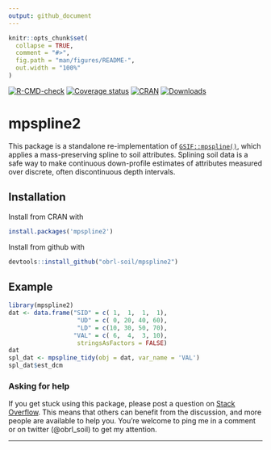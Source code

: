 ```yaml
---
output: github_document
---
```


<!-- README.md is generated from README.Rmd. Please edit that file -->

```r
knitr::opts_chunk$set(
  collapse = TRUE,
  comment = "#>",
  fig.path = "man/figures/README-",
  out.width = "100%"
)
```

[![R-CMD-check](https://github.com/obrl-soil/mpspline2/workflows/R-CMD-check/badge.svg)](https://github.com/obrl-soil/mpspline2/actions)
[![Coverage status](https://codecov.io/gh/obrl-soil/mpspline2/branch/master/graph/badge.svg)](https://codecov.io/github/obrl-soil/mpspline2?branch=master)
[![CRAN](https://www.r-pkg.org/badges/version/mpspline2)](https://cran.r-project.org/package=mpspline2)
[![Downloads](https://cranlogs.r-pkg.org/badges/grand-total/mpspline2)](https://www.r-pkg.org/pkg/mpspline2)

# mpspline2

This package is a standalone re-implementation of  [`GSIF::mpspline()`](https://r-forge.r-project.org/scm/viewvc.php/pkg/R/mpspline.R?view=markup&revision=240&root=gsif), which applies a mass-preserving spline to soil attributes. Splining soil data is a safe way to make continuous down-profile estimates of attributes measured over discrete, often discontinuous depth intervals.

## Installation

Install from CRAN with

```r
install.packages('mpspline2')
```

Install from github with

```r
devtools::install_github("obrl-soil/mpspline2")
```

## Example

```r
library(mpspline2)
dat <- data.frame("SID" = c( 1,  1,  1,  1),
                   "UD" = c( 0, 20, 40, 60),
                   "LD" = c(10, 30, 50, 70),
                  "VAL" = c( 6,  4,  3, 10),
                   stringsAsFactors = FALSE)
dat
spl_dat <- mpspline_tidy(obj = dat, var_name = 'VAL')
spl_dat$est_dcm
```

### Asking for help

If you get stuck using this package, please post a question on [Stack Overflow](https://stackoverflow.com/). This means that others can benefit from the discussion, and more people are available to help you. You're welcome to ping me in a comment or on twitter (@obrl_soil) to get my attention.

***

